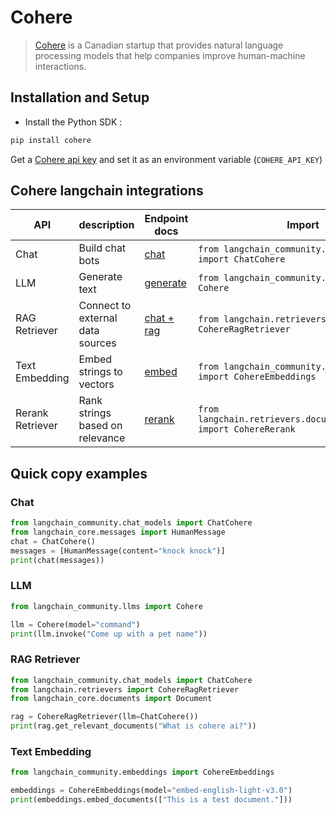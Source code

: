 # Cohere

> [Cohere](https://cohere.ai/about) is a Canadian startup that provides natural language processing models
> that help companies improve human-machine interactions.

## Installation and Setup

- Install the Python SDK :

```bash
pip install cohere
```

Get a [Cohere api key](https://dashboard.cohere.ai/) and set it as an environment variable (`COHERE_API_KEY`)

## Cohere langchain integrations

| API              | description                      | Endpoint docs                                          | Import                                                               | Example usage                                                 |
| ---------------- | -------------------------------- | ------------------------------------------------------ | -------------------------------------------------------------------- | ------------------------------------------------------------- |
| Chat             | Build chat bots                  | [chat](https://docs.cohere.com/reference/chat)         | `from langchain_community.chat_models import ChatCohere`             | [cohere.ipynb](/docs/integrations/chat/cohere)                |
| LLM              | Generate text                    | [generate](https://docs.cohere.com/reference/generate) | `from langchain_community.llms import Cohere`                        | [cohere.ipynb](/docs/integrations/llms/cohere)                |
| RAG Retriever    | Connect to external data sources | [chat + rag](https://docs.cohere.com/reference/chat)   | `from langchain.retrievers import CohereRagRetriever`                | [cohere.ipynb](/docs/integrations/retrievers/cohere)          |
| Text Embedding   | Embed strings to vectors         | [embed](https://docs.cohere.com/reference/embed)       | `from langchain_community.embeddings import CohereEmbeddings`        | [cohere.ipynb](/docs/integrations/text_embedding/cohere)      |
| Rerank Retriever | Rank strings based on relevance  | [rerank](https://docs.cohere.com/reference/rerank)     | `from langchain.retrievers.document_compressors import CohereRerank` | [cohere.ipynb](/docs/integrations/retrievers/cohere-reranker) |

## Quick copy examples

### Chat

```python
from langchain_community.chat_models import ChatCohere
from langchain_core.messages import HumanMessage
chat = ChatCohere()
messages = [HumanMessage(content="knock knock")]
print(chat(messages))
```

### LLM

```python
from langchain_community.llms import Cohere

llm = Cohere(model="command")
print(llm.invoke("Come up with a pet name"))
```

### RAG Retriever

```python
from langchain_community.chat_models import ChatCohere
from langchain.retrievers import CohereRagRetriever
from langchain_core.documents import Document

rag = CohereRagRetriever(llm=ChatCohere())
print(rag.get_relevant_documents("What is cohere ai?"))
```

### Text Embedding

```python
from langchain_community.embeddings import CohereEmbeddings

embeddings = CohereEmbeddings(model="embed-english-light-v3.0")
print(embeddings.embed_documents(["This is a test document."]))
```
